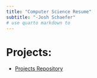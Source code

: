```yaml
---
title: "Computer Science Resume"
subtitle: "-Josh Schaefer"
# use quarto markdown to 
---
```


# Projects:

- [Projects Repository](https://github.com/jschaefer18/Projects)


